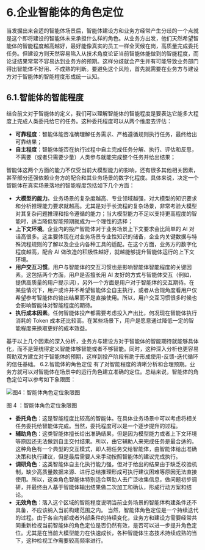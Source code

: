 # 6.企业智能体的角色定位
当发掘出来合适的智能体场景后，智能体建设方和业务方经常产生分歧的一个点就是这个即将建设的智能体未来承担什么样的角色。从业务方出发，他们天然希望智能体的智能程度越高越好，最好能像真实的员工一样全天候在岗，高质量完成委托任务。但建设方则天然容易陷入从技术角度论证当前智能体能做到的智能程度，而论证结果常常不容易达到业务方的预期。这样分歧就会产生并有可能导致业务部门得出智能体不好用、不成熟的判断。要避免这个风险，首先就需要在业务方与建设方对于智能体的智能程度形成统一认知。
## 6.1.智能体的智能程度
结合前文对于智能体的定义，我们可以理解智能体的智能程度是要表达它能多大程度上完成人类委托给它的任务。这种委托程度可以从两个维度去评估：
- **可靠程度**：智能体能否准确理解任务需求、严格遵循规则执行任务，最终给出可靠结果；
- **自主程度**：智能体能否在执行过程中自主完成任务分解、执行、评估和反思，不需要（或者只需要少量）人类参与就能完成整个任务并给出结果；

智能体这两个方面的能力不仅受当前大模型能力的影响，还有很多其他相关因素，甚至部分还强依赖业务方的配合和其业务场景的数字化程度。具体来说，决定一个智能体在真实场景落地的智能程度包括如下几个方面：

- **大模型的能力**。业务场景的复杂度越高、专业领域越强，对大模型的知识要求和分析推理能力要求就越高。尤其是对于长流程的复杂场景，非常考验大模型对其复杂问题推理和指令遵循的能力；当大模型能力不足以支持更高程度的智能时，适当降低智能预期就成为一个理性的选择；
- **上下文环境**。企业内的投产智能体对于业务场景上下文要求会比简单的 AI 对话高很多。这主要体现在对业务场景专业性知识的储备，企业内关键数据与特殊流程规则的了解以及企业内各种工具的适配。在这个方面，业务方的数字化程度越高，配合 AI 做改造的积极性越好，就越能够提升智能体运行的上下文环境。
- **用户交互习惯**。用户与智能体的交互习惯也是影响智能体智能程度的关键因素。这包括两个方面，用户是否擅长用 AI 友好的方式与智能体交互（例如，提供高质量的用户提示词），另外一个方面是用户对于智能体的交互期待。在某些情况下，用户或许并不希望智能体全自主执行，或者从合规角度看用户仅希望参考智能体的输出结果而不是直接使用。所以，用户交互习惯很多时候也会影响智能体对智能程度的期待。
- **执行成本因素**。任何智能体投产都需要考虑投入产出比，何况现在智能体执行消耗的 Token 成本还比较高。在某些场景下，用户是愿意通过降低一定的智能程度来换取更好的成本效益。

基于以上几个因素的深入分析，业务方与建设方对于智能体的智能期待就能够具体化，而不是笼统得定义智能体够智能或者不够智能。同时，这种深入分析也更容易帮助双方建立对于智能体的预期，这样到投产阶段有助于形成使用-反馈-迭代循环的信任基础。
6.2.智能体的角色定位
有了对智能程度的清晰分析和合理预期。业务方就可以对智能体在场景中的运行角色建立准确的定位。总结来说，智能体的角色定位可以参考如下象限图：

![图4：智能体角色定位象限图](../public/whitepaper/图4：智能体角色定位象限图.png "图4：智能体角色定位象限图")

图 4 ：智能体角色定位象限图

- **委托角色**：这是智能程度比较高的智能体。在具体业务场景中可以考虑将相关任务委托给智能体完成。当然，委托程度可以是一个逐步提升的过程。
- **辅助角色**：这类智能体擅长给出准确结果，但是因为模型能力或者上下文环境等原因还无法做到自主交付结果。所以，由它辅助人来完成任务是最合适的。这种角色有一个典型的交互模式，即人把任务交给智能体，由智能体给出准确决策和执行建议，但是最后需要人来手动按照智能体的建议完成执行。
- **调研角色**：这类智能体自主化执行能力强，但对于给出的结果由于缺乏校验机制，缺少高质量数据来源、进行总结推理形成可执行建议困难等原因无法直接使用。所以，这类角色智能体特别适合帮助人去广泛收集信息，做问题初步调研，并最终由人基于智能体输出结果做二次加工和确认，形成行动方案和结论。
- **无效角色**：落入这个区域的智能程度说明当前业务场景的智能体构建条件还不具备，不应该纳入当前构建范围之内。
当然，智能体角色定位是一个持续迭代的过程。由于各自内部或者外部条件的持续变化，业务方和建设方需要经常共同重新检视当前智能体的角色定位是否仍然有效，是否可以进一步提升角色定位。尤其是在当前大模型能力在快速成长，各种智能体生态技术持续成熟的当下，这种检视工作需要较高频率进行。
